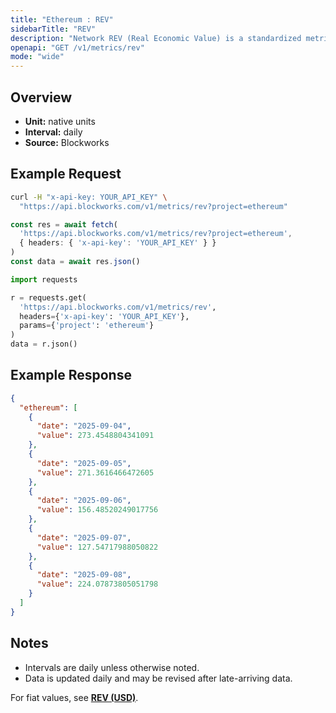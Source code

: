 ```yaml
---
title: "Ethereum : REV"
sidebarTitle: "REV"
description: "Network REV (Real Economic Value) is a standardized metric that tracks blockchain value accrual generated by user activity. REV consists of both in-protocol transaction fees and out-of-protocol tips that users pay for transaction execution, so it measures the monetary demand to transact onchain."
openapi: "GET /v1/metrics/rev"
mode: "wide"
---
```


## Overview

- **Unit:** native units
- **Interval:** daily
- **Source:** Blockworks

## Example Request

<CodeGroup>

```bash cURL
curl -H "x-api-key: YOUR_API_KEY" \
  "https://api.blockworks.com/v1/metrics/rev?project=ethereum"
```

```typescript TypeScript
const res = await fetch(
  'https://api.blockworks.com/v1/metrics/rev?project=ethereum',
  { headers: { 'x-api-key': 'YOUR_API_KEY' } }
)
const data = await res.json()
```

```python Python
import requests

r = requests.get(
  'https://api.blockworks.com/v1/metrics/rev',
  headers={'x-api-key': 'YOUR_API_KEY'},
  params={'project': 'ethereum'}
)
data = r.json()
```

</CodeGroup>

## Example Response

```json
{
  "ethereum": [
    {
      "date": "2025-09-04",
      "value": 273.4548804341091
    },
    {
      "date": "2025-09-05",
      "value": 271.3616466472605
    },
    {
      "date": "2025-09-06",
      "value": 156.48520249017756
    },
    {
      "date": "2025-09-07",
      "value": 127.54717988050822
    },
    {
      "date": "2025-09-08",
      "value": 224.07873805051798
    }
  ]
}
```

## Notes
- Intervals are daily unless otherwise noted.
- Data is updated daily and may be revised after late-arriving data.


<Note>For fiat values, see **[REV (USD)](./rev-usd)**.</Note>